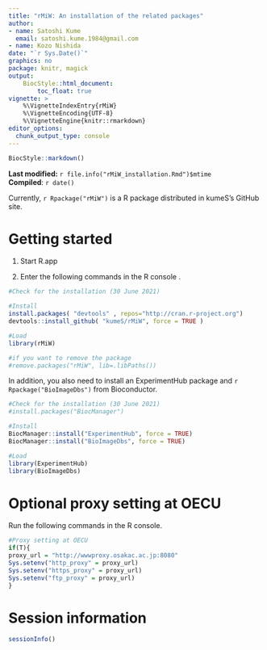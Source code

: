 ```yaml
---
title: "rMiW: An installation of the related packages"
author: 
- name: Satoshi Kume
  email: satoshi.kume.1984@gmail.com
- name: Kozo Nishida
date: "`r Sys.Date()`"
graphics: no
package: knitr, magick
output:
    BiocStyle::html_document:
        toc_float: true
vignette: >
    %\VignetteIndexEntry{rMiW}
    %\VignetteEncoding{UTF-8}
    %\VignetteEngine{knitr::rmarkdown}
editor_options: 
  chunk_output_type: console
---
```


```r
BiocStyle::markdown()
```

**Last modified:** `r file.info("rMiW_installation.Rmd")$mtime`<br />
**Compiled**: `r date()`

Currently, `r Rpackage("rMiW")` is a R package distributed in kumeS's GitHub site.

# Getting started

1. Start R.app

2. Enter the following commands in the R console .

```r
#Check for the installation (30 June 2021)

#Install
install.packages( "devtools" , repos="http://cran.r-project.org")
devtools::install_github( "kumeS/rMiW", force = TRUE )

#Load
library(rMiW)

#if you want to remove the package
#remove.packages("rMiW", lib=.libPaths())

```

In addition, you also need to install an ExperimentHub package and 
`r Rpackage("BioImageDbs")` from Bioconductor.

```r
#Check for the installation (30 June 2021)
#install.packages("BiocManager")

#Install
BiocManager::install("ExperimentHub", force = TRUE)
BiocManager::install("BioImageDbs", force = TRUE)

#Load
library(ExperimentHub)
library(BioImageDbs)

```

# Optional proxy setting at OECU

Run the following commands in the R console.

```r
#Proxy setting at OECU
if(T){
proxy_url = "http://wwwproxy.osakac.ac.jp:8080"
Sys.setenv("http_proxy" = proxy_url)
Sys.setenv("https_proxy" = proxy_url)
Sys.setenv("ftp_proxy" = proxy_url)
}

```

# Session information {.unnumbered}
```r
sessionInfo()
```

